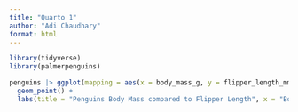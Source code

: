 ```yaml
---
title: "Quarto 1"
author: "Adi Chaudhary"
format: html
---
```


```r
library(tidyverse)
library(palmerpenguins)
```

```r
penguins |> ggplot(mapping = aes(x = body_mass_g, y = flipper_length_mm, color = species)) +
  geom_point() +
  labs(title = "Penguins Body Mass compared to Flipper Length", x = "Body Mass", y = "Flipper Length")
```

